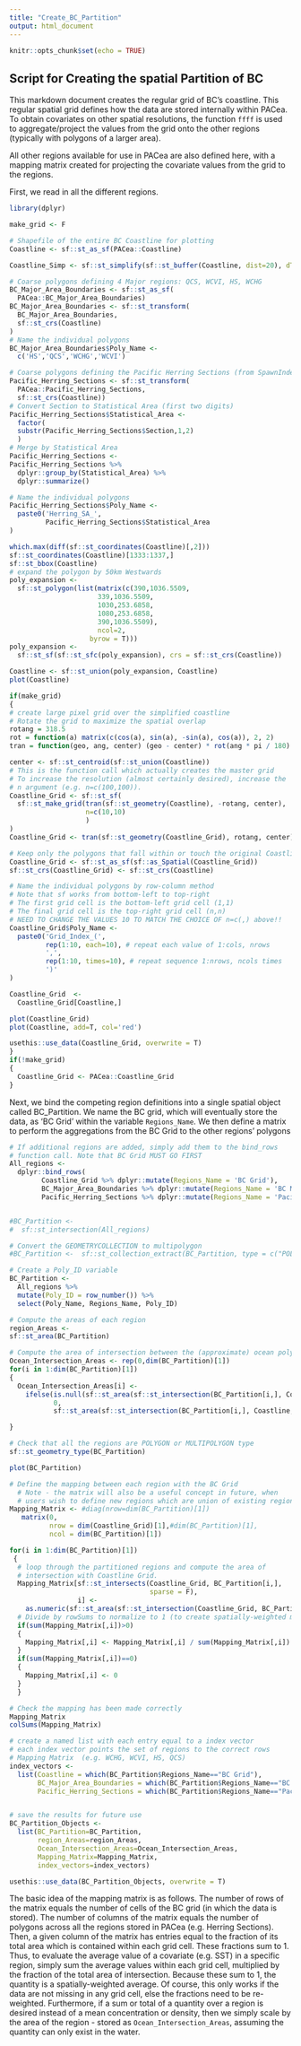 ```yaml
---
title: "Create_BC_Partition"
output: html_document
---
```


```r
knitr::opts_chunk$set(echo = TRUE)
```

## Script for Creating the spatial Partition of BC

This markdown document creates the regular grid of BC's coastline. This regular
spatial grid defines how the data are stored internally within PACea. To obtain
covariates on other spatial resolutions, the function `ffff` is used to
aggregate/project the values from the grid onto the other regions (typically
with polygons of a larger area).

All other regions available for use in PACea are also defined here, with a
mapping matrix created for projecting the covariate values from the grid to the
regions.

First, we read in all the different regions.

```r
library(dplyr)

make_grid <- F

# Shapefile of the entire BC Coastline for plotting
Coastline <- sf::st_as_sf(PACea::Coastline)

Coastline_Simp <- sf::st_simplify(sf::st_buffer(Coastline, dist=20), dTolerance=25)

# Coarse polygons defining 4 Major regions: QCS, WCVI, HS, WCHG
BC_Major_Area_Boundaries <- sf::st_as_sf(
  PACea::BC_Major_Area_Boundaries)
BC_Major_Area_Boundaries <- sf::st_transform(
  BC_Major_Area_Boundaries,
  sf::st_crs(Coastline)
)
# Name the individual polygons
BC_Major_Area_Boundaries$Poly_Name <-
  c('HS','QCS','WCHG','WCVI')

# Coarse polygons defining the Pacific Herring Sections (from SpawnIndex package)
Pacific_Herring_Sections <- sf::st_transform(
  PACea::Pacific_Herring_Sections,
  sf::st_crs(Coastline))
# Convert Section to Statistical Area (first two digits)
Pacific_Herring_Sections$Statistical_Area <-
  factor(
  substr(Pacific_Herring_Sections$Section,1,2)
  )
# Merge by Statistical Area
Pacific_Herring_Sections <-
Pacific_Herring_Sections %>%
  dplyr::group_by(Statistical_Area) %>%
  dplyr::summarize()

# Name the individual polygons
Pacific_Herring_Sections$Poly_Name <-
  paste0('Herring_SA_',
         Pacific_Herring_Sections$Statistical_Area
)

which.max(diff(sf::st_coordinates(Coastline)[,2]))
sf::st_coordinates(Coastline)[1333:1337,]
sf::st_bbox(Coastline)
# expand the polygon by 50km Westwards
poly_expansion <-
  sf::st_polygon(list(matrix(c(390,1036.5509,
                      339,1036.5509,
                      1030,253.6858,
                      1080,253.6858,
                      390,1036.5509),
                      ncol=2,
                    byrow = T)))
poly_expansion <-
  sf::st_sf(sf::st_sfc(poly_expansion), crs = sf::st_crs(Coastline))

Coastline <- sf::st_union(poly_expansion, Coastline)
plot(Coastline)

if(make_grid)
{
# create large pixel grid over the simplified coastline
# Rotate the grid to maximize the spatial overlap
rotang = 318.5
rot = function(a) matrix(c(cos(a), sin(a), -sin(a), cos(a)), 2, 2)
tran = function(geo, ang, center) (geo - center) * rot(ang * pi / 180) + center

center <- sf::st_centroid(sf::st_union(Coastline))
# This is the function call which actually creates the master grid
# To increase the resolution (almost certainly desired), increase the
# n argument (e.g. n=c(100,100)).
Coastline_Grid <- sf::st_sf(
  sf::st_make_grid(tran(sf::st_geometry(Coastline), -rotang, center),
                   n=c(10,10)
                   )
)
Coastline_Grid <- tran(sf::st_geometry(Coastline_Grid), rotang, center)

# Keep only the polygons that fall within or touch the original Coastline to save storage space
Coastline_Grid <- sf::st_as_sf(sf::as_Spatial(Coastline_Grid))
sf::st_crs(Coastline_Grid) <- sf::st_crs(Coastline)

# Name the individual polygons by row-column method
# Note that sf works from bottom-left to top-right
# The first grid cell is the bottom-left grid cell (1,1)
# The final grid cell is the top-right grid cell (n,n)
# NEED TO CHANGE THE VALUES 10 TO MATCH THE CHOICE OF n=c(,) above!!
Coastline_Grid$Poly_Name <-
  paste0('Grid_Index_(',
         rep(1:10, each=10), # repeat each value of 1:cols, nrows
         ',',
         rep(1:10, times=10), # repeat sequence 1:nrows, ncols times
         ')'
)

Coastline_Grid  <-
  Coastline_Grid[Coastline,]

plot(Coastline_Grid)
plot(Coastline, add=T, col='red')

usethis::use_data(Coastline_Grid, overwrite = T)
}
if(!make_grid)
{
  Coastline_Grid <- PACea::Coastline_Grid
}


```

Next, we bind the competing region definitions into a single spatial object
called BC_Partition. We name the BC grid, which will eventually store the data,
as 'BC Grid' within the variable `Regions_Name`. We then define a matrix to
perform the aggregations from the BC Grid to the other regions' polygons

```r
# If additional regions are added, simply add them to the bind_rows
# function call. Note that BC Grid MUST GO FIRST
All_regions <-
  dplyr::bind_rows(
        Coastline_Grid %>% dplyr::mutate(Regions_Name = 'BC Grid'),
        BC_Major_Area_Boundaries %>% dplyr::mutate(Regions_Name = 'BC Major Areas'),
        Pacific_Herring_Sections %>% dplyr::mutate(Regions_Name = 'Pacific Herring Spawn Statistical Areas'))


#BC_Partition <-
#  sf::st_intersection(All_regions)

# Convert the GEOMETRYCOLLECTION to multipolygon
#BC_Partition <-  sf::st_collection_extract(BC_Partition, type = c("POLYGON"))

# Create a Poly_ID variable
BC_Partition <-
  All_regions %>%
  mutate(Poly_ID = row_number()) %>%
  select(Poly_Name, Regions_Name, Poly_ID)

# Compute the areas of each region
region_Areas <-
sf::st_area(BC_Partition)

# Compute the area of intersection between the (approximate) ocean polygon and each of the regions
Ocean_Intersection_Areas <- rep(0,dim(BC_Partition)[1])
for(i in 1:dim(BC_Partition)[1])
{
  Ocean_Intersection_Areas[i] <-
    ifelse(is.null(sf::st_area(sf::st_intersection(BC_Partition[i,], Coastline, drop=F))),
           0,
           sf::st_area(sf::st_intersection(BC_Partition[i,], Coastline, drop=F)))

}

# Check that all the regions are POLYGON or MULTIPOLYGON type
sf::st_geometry_type(BC_Partition)

plot(BC_Partition)

# Define the mapping between each region with the BC Grid
  # Note - the matrix will also be a useful concept in future, when
  # users wish to define new regions which are union of existing regions
Mapping_Matrix <- #diag(nrow=dim(BC_Partition)[1])
   matrix(0,
          nrow = dim(Coastline_Grid)[1],#dim(BC_Partition)[1],
          ncol = dim(BC_Partition)[1])

for(i in 1:dim(BC_Partition)[1])
 {
  # loop through the partitioned regions and compute the area of
  # intersection with Coastline Grid.
  Mapping_Matrix[sf::st_intersects(Coastline_Grid, BC_Partition[i,],
                                   sparse = F),
                 i] <-
    as.numeric(sf::st_area(sf::st_intersection(Coastline_Grid, BC_Partition[i,])))
  # Divide by rowSums to normalize to 1 (to create spatially-weighted mean)
  if(sum(Mapping_Matrix[,i])>0)
  {
    Mapping_Matrix[,i] <- Mapping_Matrix[,i] / sum(Mapping_Matrix[,i])
  }
  if(sum(Mapping_Matrix[,i])==0)
  {
    Mapping_Matrix[,i] <- 0
  }
  }

# Check the mapping has been made correctly
Mapping_Matrix
colSums(Mapping_Matrix)

# create a named list with each entry equal to a index vector
# each index vector points the set of regions to the correct rows
# Mapping Matrix  (e.g. WCHG, WCVI, HS, QCS)
index_vectors <-
  list(Coastline = which(BC_Partition$Regions_Name=="BC Grid"),
       BC_Major_Area_Boundaries = which(BC_Partition$Regions_Name=="BC Major Areas"),
       Pacific_Herring_Sections = which(BC_Partition$Regions_Name=="Pacific Herring Spawn Statistical Areas"))


# save the results for future use
BC_Partition_Objects <-
  list(BC_Partition=BC_Partition,
       region_Areas=region_Areas,
       Ocean_Intersection_Areas=Ocean_Intersection_Areas,
       Mapping_Matrix=Mapping_Matrix,
       index_vectors=index_vectors)

usethis::use_data(BC_Partition_Objects, overwrite = T)

```

The basic idea of the mapping matrix is as follows. The number of rows of the
matrix equals the number of cells of the BC grid (in which the data is
stored). The number of columns of the matrix equals the number of polygons
across all the regions stored in PACea (e.g. Herring Sections). Then, a given
column of the matrix has entries equal to the fraction of its total area which
is contained within each grid cell. These fractions sum to 1. Thus, to evaluate
the average value of a covariate (e.g. SST) in a specific region, simply sum the
average values within each grid cell, multiplied by the fraction of the total
area of intersection. Because these sum to 1, the quantity is a
spatially-weighted average. Of course, this only works if the data are not
missing in any grid cell, else the fractions need to be
re-weighted. Furthermore, if a sum or total of a quantity over a region is
desired instead of a mean concentration or density, then we simply scale by the
area of the region - stored as `Ocean_Intersection_Areas`, assuming the quantity
can only exist in the water.
